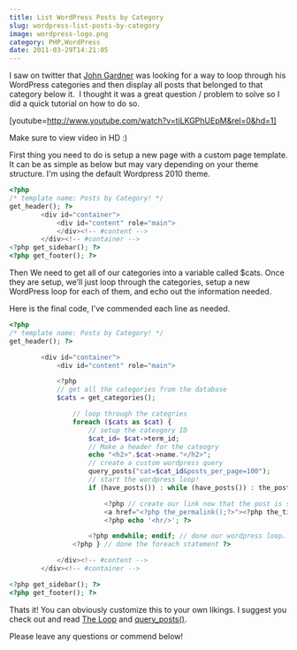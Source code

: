 ```yaml
---
title: List WordPress Posts by Category
slug: wordpress-list-posts-by-category
image: wordpress-logo.png
category: PHP,WordPress
date: 2011-03-29T14:21:05
---
```


I saw on twitter that <a href="http://twitter.com/j_gardner/status/52762151860965376#">John Gardner</a> was looking for a way to loop through his WordPress categories and then display all posts that belonged to that category below it.  I thought it was a great question / problem to solve so I did a quick tutorial on how to do so.

<!--more-->

[youtube=http://www.youtube.com/watch?v=tiLKGPhUEpM&rel=0&hd=1]

Make sure to view video in HD :)

First thing you need to do is setup a new page with a custom page template. It can be as simple as below but may vary depending on your theme structure. I'm using the default Wordpress 2010 theme.

```php
<?php
/* template name: Posts by Category! */
get_header(); ?>
		<div id="container">
			<div id="content" role="main">
			</div><!-- #content -->
		</div><!-- #container -->
<?php get_sidebar(); ?>
<?php get_footer(); ?>
```
Then We need to get all of our categories into a variable called $cats. Once they are setup, we'll just loop through the categories, setup a new WordPress loop for each of them, and echo out the information needed.

Here is the final code, I've commended each line as needed.

```php
<?php
/* template name: Posts by Category! */
get_header(); ?>

		<div id="container">
			<div id="content" role="main">

			<?php
			// get all the categories from the database
			$cats = get_categories(); 

				// loop through the categries
				foreach ($cats as $cat) {
					// setup the cateogory ID
					$cat_id= $cat->term_id;
					// Make a header for the cateogry
					echo "<h2>".$cat->name."</h2>";
					// create a custom wordpress query
					query_posts("cat=$cat_id&posts_per_page=100");
					// start the wordpress loop!
					if (have_posts()) : while (have_posts()) : the_post(); ?>

						<?php // create our link now that the post is setup ?>
						<a href="<?php the_permalink();?>"><?php the_title(); ?></a>
						<?php echo '<hr/>'; ?>

					<?php endwhile; endif; // done our wordpress loop. Will start again for each category ?>
				<?php } // done the foreach statement ?>

			</div><!-- #content -->
		</div><!-- #container -->

<?php get_sidebar(); ?>
<?php get_footer(); ?>
```
Thats it! You can obviously customize this to your own likings. I suggest you check out and read <a href="http://codex.wordpress.org/The_Loop">The Loop</a> and <a href="http://codex.wordpress.org/Function_Reference/query_posts">query_posts()</a>.

Please leave any questions or commend below!